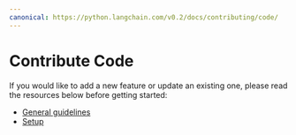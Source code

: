 ```yaml
---
canonical: https://python.langchain.com/v0.2/docs/contributing/code/
---
```


# Contribute Code

If you would like to add a new feature or update an existing one, please read the resources below before getting started:

- [General guidelines](/docs/contributing/code/guidelines/)
- [Setup](/docs/contributing/code/setup/)